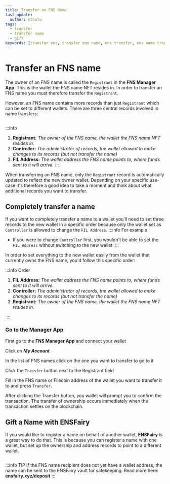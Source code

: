```yaml
---
title: Transfer an FNS Name
last_update:
  author: cthulu
tags:
  - transfer
  - transfer name
  - gift
keywords: [transfer ens, transfer ens name, ens transfer, ens name transfer, send ens, send ens name, ens send, ens name send, move ens, move ens name]
---
```


# Transfer an FNS name
The owner of an FNS name is called the `Registrant` in the <Link to="https://app.fildomains.com"><b>FNS Manager App</b></Link>. This is the wallet the FNS name NFT resides in.
In order to transfer an FNS name you must therefore transfer the `Registrant`.

However, an FNS name contains more records than just `Registrant` which can be set to different wallets. There are three central records involved in name transfers:

<BrowserWindow url="app.fildomains.com">
  <Image img="/img/howto/transfer_name_1.png"/>
</BrowserWindow>

:::info
 1. **Registrant:** *The owner of the FNS name, the wallet the FNS name NFT resides in.*
 1. **Controller:** *The administrator of records, the wallet allowed to make changes to its records (but not transfer the name)*
 1. **FIL Address:** *The wallet address the FNS name points to, where funds sent to it will arrive.*
:::

When transferring an FNS name, only the `Registrant` record is automatically updated to reflect the new owner wallet.
Depending on your specific use-case it's therefore a good idea to take a moment and think about what additional records you want to transfer.

## Completely transfer a name
If you want to completely transfer a name to a wallet you'll need to set three records to the new wallet in a specific order because only the wallet set as `Controller` is allowed to change the `FIL Address`.
:::info For example
 - If you were to change `Controller` first, you wouldn't be able to set the `FIL Address` without switching to the new wallet.
:::

In order to set everything to the new wallet easily from the wallet that currently owns the FNS name, you'd follow this specific order:

:::info Order
 1. **FIL Address:** *The wallet address the FNS name points to, where funds sent to it will arrive.*
 1. **Controller:** *The administrator of records, the wallet allowed to make changes to its records (but not transfer the name)*
 1. **Registrant:** *The owner of the FNS name, the wallet the FNS name NFT resides in.*
 
<BrowserWindow url="app.fildomains.com">
  <Image img="/img/howto/transfer_name_1.png"/>
</BrowserWindow>
:::

### Go to the Manager App
First go to the <Link to="https://app.fildomains.com"><b>FNS Manager App</b></Link> and connect your wallet
<BrowserWindow url="app.fildomains.com">
  <Image img="/img/howto/transfer_name_2b.png"/>
</BrowserWindow>

Click on ***My Account***
<BrowserWindow url="app.fildomains.com">
  <Image img="/img/howto/transfer_name_3.png"/>
</BrowserWindow>

In the list of FNS names click on the one you want to transfer to go to it
<BrowserWindow url="app.fildomains.com">
  <Image img="/img/howto/transfer_name_4.png"/>
</BrowserWindow>

Click the `Transfer` button next to the Registrant field
<BrowserWindow url="app.fildomains.com">
  <Image img="/img/howto/transfer_name_5.png"/>
</BrowserWindow>

Fill in the FNS name or Filecoin address of the wallet you want to transfer it to and press `Transfer`.
<BrowserWindow url="app.fildomains.com">
  <Image img="/img/howto/transfer_name_6.png"/>
</BrowserWindow>

After clicking the Transfer button, you wallet will prompt you to confirm the transaction.
The transfer of ownership occurs immediately when the transaction settles on the blockchain.

## Gift a Name with ENSFairy
If you would like to register a name on behalf of another wallet, <Link to="https://ensfairy.xyz"><b>ENSFairy</b></Link> is a great way to do that. This is because you can register a name with one wallet, but set up the ownership and address records to point to a different wallet.

<BrowserWindow url="ensfairy.xyz">
  <Image img="/img/howto/ensfairy-gifting.gif"/>
</BrowserWindow>

:::info TIP
 If the FNS name recipient does not yet have a wallet address, the name can be sent to the ENSFairy vault for safekeeping. Read more here: <Link to="https://ensfairy.xyz"><b>ensfairy.xyz/deposit</b></Link>
 :::